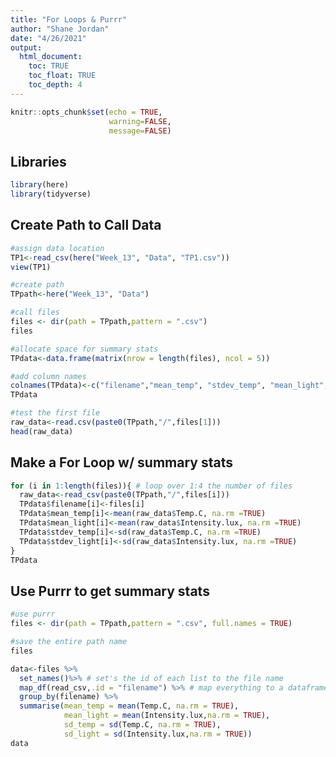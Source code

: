 ```yaml
---
title: "For Loops & Purrr"
author: "Shane Jordan"
date: "4/26/2021"
output:
  html_document:
    toc: TRUE
    toc_float: TRUE
    toc_depth: 4
---
```


```r
knitr::opts_chunk$set(echo = TRUE,
                      warning=FALSE, 
                      message=FALSE)
```

## Libraries ##
```r
library(here)
library(tidyverse)
```

## Create Path to Call Data ##
```r
#assign data location
TP1<-read_csv(here("Week_13", "Data", "TP1.csv"))
view(TP1)

#create path
TPpath<-here("Week_13", "Data")

#call files
files <- dir(path = TPpath,pattern = ".csv")
files

#allocate space for summary stats
TPdata<-data.frame(matrix(nrow = length(files), ncol = 5))

#add column names
colnames(TPdata)<-c("filename","mean_temp", "stdev_temp", "mean_light", "stdev_light")
TPdata

#test the first file
raw_data<-read.csv(paste0(TPpath,"/",files[1])) 
head(raw_data)
```

## Make a For Loop w/ summary stats ##
```r
for (i in 1:length(files)){ # loop over 1:4 the number of files 
  raw_data<-read_csv(paste0(TPpath,"/",files[i]))
  TPdata$filename[i]<-files[i]
  TPdata$mean_temp[i]<-mean(raw_data$Temp.C, na.rm =TRUE)
  TPdata$mean_light[i]<-mean(raw_data$Intensity.lux, na.rm =TRUE)
  TPdata$stdev_temp[i]<-sd(raw_data$Temp.C, na.rm =TRUE)
  TPdata$stdev_light[i]<-sd(raw_data$Intensity.lux, na.rm =TRUE)
} 
TPdata
```

## Use Purrr to get summary stats##
```r
#use purrr
files <- dir(path = TPpath,pattern = ".csv", full.names = TRUE)

#save the entire path name
files

data<-files %>%
  set_names()%>% # set's the id of each list to the file name
  map_df(read_csv,.id = "filename") %>% # map everything to a dataframe and name columns
  group_by(filename) %>%
  summarise(mean_temp = mean(Temp.C, na.rm = TRUE),
            mean_light = mean(Intensity.lux,na.rm = TRUE),
            sd_temp = sd(Temp.C, na.rm = TRUE),
            sd_light = sd(Intensity.lux,na.rm = TRUE))
data
```

